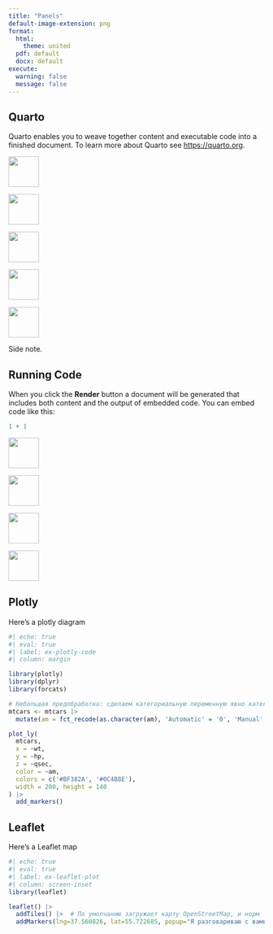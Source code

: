 ```yaml
---
title: "Panels"
default-image-extension: png
format:
  html:
    theme: united
  pdf: default
  docx: default
execute: 
  warning: false
  message: false
---
```


## Quarto

Quarto enables you to weave together content and executable code into a finished document. To learn more about Quarto see <https://quarto.org>.

::: {layout="[[20, -20, 20], [-20, 20, -20], [20, -20, 20]]" layout-align="center"}
![](images/doge){width="60px"}

![](images/doge){width="60px"}

![](images/doge){width="60px"}

![](images/doge){width="60px"}

![](images/doge){width="60px"}
:::

[Side note.]{.aside}

## Running Code

::: {.column-page}
When you click the **Render** button a document will be generated that includes both content and the output of embedded code. You can embed code like this:

```r
1 + 1
```
:::

::: {.column-page layout="[[20, -20, 20, -20], [-20, 20, -20, 20]]"}
![](images/doge){width="60px"}

![](images/doge){width="60px"}

![](images/doge){width="60px"}

![](images/doge){width="60px"}
:::

## Plotly

Here's a plotly diagram

```r
#| echo: true
#| eval: true
#| label: ex-plotly-code
#| column: margin

library(plotly)
library(dplyr)
library(forcats)

# Небольшая предобработка: сделаем категориальную переменную явно категориальной
mtcars <- mtcars |>
  mutate(am = fct_recode(as.character(am), 'Automatic' = '0', 'Manual' = '1'))

plot_ly(
  mtcars,
  x = ~wt,
  y = ~hp,
  z = ~qsec,
  color = ~am,
  colors = c('#BF382A', '#0C4B8E'),
  width = 200, height = 140
) |>
  add_markers()
```

## Leaflet

Here's a Leaflet map

```r
#| echo: true
#| eval: true
#| label: ex-leaflet-plot
#| column: screen-inset
library(leaflet)

leaflet() |>
  addTiles() |>  # По умолчанию загружает карту OpenStreetMap, и норм 
  addMarkers(lng=37.560826, lat=55.722685, popup="Я разговариваю с вами отсюда")
```